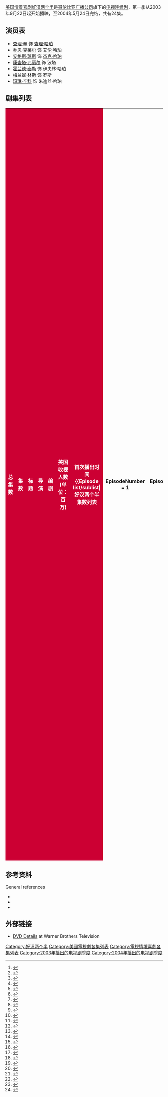 {{noteTA
|T=zh-cn:好汉两个半 (第一季); zh-hk:宅男 1 pair 半 (第一季); zh-tw:男人兩個半 (第一季);
|G1=Show
|G2=TV
|1=zh-cn:好汉两个半; zh-hk:宅男 1 pair 半; zh-tw:男人兩個半;
}}
{{Infobox television season
|season_name = 《好汉两个半》第一季
|eng_name = {{lang|en|''Two and a Half Men'' (Season 1)}}
| bgcolour = #CC0033
| fgcolour = #FFFFFF
|image = [[Image:Twoandahalfmen1.jpg|200px]]
|caption = 好汉两个半第一季DVD封面。
|show_name = [[好汉两个半|好汉两个半]]
|country = [[美国|美国]]
|network = [[哥伦比亚广播公司|哥伦比亚广播公司]]
|first_aired = 2003年9月22日
|last_aired = 2004年5月24日
|region_1 =
|region_2 = 
|region_3 = 
|num_episodes = 24集
|next_season = [[好汉两个半_(第二季)|第二季]]
|episode_list = [[好汉两个半集数列表|好汉两个半集数列表]]
}}

[[美国|美国]][[情景喜剧|情景喜剧]][[好汉两个半|好汉两个半]]是[[CBS_(電視網)|哥伦比亚广播公司]]旗下的[[电视连续剧|电视连续剧]]，第一季从2003年9月22日起开始播映，至2004年5月24日完结，共有24集。

==演员表==
* [[查理·辛|查理·辛]] 饰 [[查理·哈珀_(好汉两个半)|查理·哈珀]]
* [[乔恩·克莱尔|乔恩·克莱尔]] 饰 [[艾伦·哈珀_(好汉两个半)|艾伦·哈珀]]
* [[安格斯·琼斯|安格斯·琼斯]] 饰 [[杰克·哈珀|杰克·哈珀]]
* [[康查塔·弗丽尔|康查塔·弗丽尔]] 饰 波塔
* [[霍兰德·泰勒|霍兰德·泰勒]] 饰 伊夫林·哈珀
* [[梅兰妮·林斯|梅兰妮·林斯]] 饰 罗斯
* [[玛琳·辛科|玛琳·辛科]] 饰 朱迪丝·哈珀

==剧集列表==
{{Main|好汉两个半集数列表}}
<onlyinclude>
{| class="wikitable" style="width:100%; margin-right:0;"
|-
! style="background:#CC0033; color:#FFF;"| 总集数
! style="background:#CC0033; color:#FFF;"| 集数
! style="background:#CC0033; color:#FFF;"| 标题
! style="background:#CC0033; color:#FFF;"| 导演
! style="background:#CC0033; color:#FFF;"| 编剧
! style="background:#CC0033; color:#FFF;"| 美国收视人数<br />(单位：百万)
! style="background:#CC0033; color:#FFF;"| 首次播出时间
{{Episode list/sublist|好汉两个半集数列表
|EpisodeNumber = 1
|EpisodeNumber2 = 1
|Title = 试播<small>（Pilot）</small>
|AltTitle = 
|DirectedBy = 詹姆斯·布罗斯
|WrittenBy = [[查克·洛尔|查克·洛尔]]、李·阿伦森
|Aux3 = 18.44<ref>{{Cite web|title=Breaking News - Nbc, CBS Hot in Opening Week Numbers|url=http://www.thefutoncritic.com/news/2003/09/30/nbc-cbs-hot-in-opening-week-numbers/6177/|access-date=2022-03-08|work=TheFutonCritic.com}}</ref>
|OriginalAirDate = {{Start date|2003|9|22}}
|ShortSummary = 艾伦<small>（[[乔恩·克莱尔|乔恩·克莱尔]]饰）</small>因为与妻子朱迪丝<small>（[[玛琳·辛科|玛琳·辛科]]饰）</small>感情破裂而带着儿子杰克<small>（[[安格斯·琼斯|安格斯·琼斯]]饰）</small>搬到了哥哥查理<small>（[[查理·辛|查理·辛]]饰）</small>的房子中。艾伦一直试图与朱迪丝重归于好，但在一次晚餐中，朱迪丝爆出自己是同性恋。得知儿子离婚消息的伊芙琳<small>（[[霍兰德·泰勒|霍兰德·泰勒]]饰）</small>来到了查理的家安慰艾伦，并让艾伦带着杰克去她家住。不过，短暂的接触使得查理十分舍不得侄子杰克，于是他便来到老妈伊芙琳的家中要求艾伦带着杰克搬回自己的房子中。 
|LineColor = CC0033
}}
{{Episode list/sublist|好汉两个半集数列表
|EpisodeNumber = 2
|EpisodeNumber2 = 2
|Title = Big Flappy Bastards
|DirectedBy = 安迪·阿克曼
|WrittenBy = 查克·洛尔、李·阿伦森、杰夫·阿布加夫
|Aux3 = 16.18<ref>{{cite web|publisher=CBS|date=October 7, 2003|url=http://www.cbspressexpress.com/div.php/cbs_network/release?id=4970|title=CBS makes it two wins in a row with a dominating victory|accessdate=September 5, 2010}}{{dead link|date=2017年12月 |bot=InternetArchiveBot |fix-attempted=yes }}</ref>
|OriginalAirDate = {{Start date|2003|9|29}}
|ShortSummary = 因杰克不听查理不要喂海鸥的警告，海鸥在房子里飞来飞去，让查理和杰克不知所措，也让查理明白家长是什么样的。与此同时，艾伦为了挽回前妻的心，反复回他原来的家修修补补，在两次以互吻结束之后，艾伦最终告诉朱迪丝他们之间的婚姻玩完了。
|LineColor = CC0033
}}
{{Episode list/sublist|好汉两个半集数列表
|EpisodeNumber = 3
|EpisodeNumber2 = 3
|Title = Go East on Sunset Until You Reach the Gates of Hell 
|DirectedBy = 安迪·阿克曼
|WrittenBy = 查克·洛尔、唐·福斯特、马克·罗伯茨、李·阿伦森
|Aux3 = 14.82<ref>{{cite web|publisher=CBS|date=October 7, 2003|url=http://www.cbspressexpress.com/div.php/cbs_network/release?id=4971|title=On a Monday Night of Big Sporting Events, CBS hits for the cycle with wins in viewers, households, adults 18-49 and adults 24-54|accessdate=July 4, 2010}}{{dead link|date=2017年12月 |bot=InternetArchiveBot |fix-attempted=yes }}</ref>
|OriginalAirDate = {{Start date|2003|10|6}}
|ShortSummary = 杰克将他的小宠物豚鼠带到了查理家中，随后又生病了。杰克向艾伦提出想回到妈妈那里去住让艾伦烦心不已，更糟的是杰克的豚鼠死了，艾伦担心一旦被杰克知道了，杰克将不再爱他，因而便便郁郁寡欢，与查理喝酒消愁。
|LineColor = CC0033
}}
{{Episode list/sublist|好汉两个半集数列表
|EpisodeNumber = 4
|EpisodeNumber2 = 4
|Title = If I Can't Write My Chocolate Song, I'm Going to Take a Nap
|DirectedBy = 安迪·阿克曼
|WrittenBy = 查克·洛尔、李·阿伦森、唐·福斯特
|Aux3 = 14.73<ref>{{cite web|publisher=CBS|date=October 14, 2003|url=http://www.cbspressexpress.com/div.php/cbs_network/release?id=5032|title="Everybody Loves Raymond" is Monday's Most Watched Program|accessdate=July 4, 2010}}{{dead link|date=2017年12月 |bot=InternetArchiveBot |fix-attempted=yes }}</ref>
|OriginalAirDate = {{Start date|2003|10|13}}
|ShortSummary = 艾伦和波塔发生争执，导致后者辞职不敢，不得以艾伦取代了波塔的位置，但远不如波塔。艾伦对查理的各种不检行为感到筋疲力竭，他试着去找波塔并与她消除矛盾以换取她回来工作。与此同时，查理竭力让罗斯和杰克听他的话因为它需要在杰克母亲接他之前让杰克准备好，但杰克似乎对修自行车链更感兴趣。
|LineColor = CC0033
}}
{{Episode list/sublist|好汉两个半集数列表
|EpisodeNumber = 5
|EpisodeNumber2 = 5
|Title = The Last Thing You Want to Do Is Wind Up with a Hump 
|DirectedBy = 安迪·阿克曼
|WrittenBy = 查克·洛尔、李·阿伦、杰夫·阿布加夫
|Aux3 = 15.24<ref>{{cite web|publisher=CBS|date=October 21, 2003|url=http://www.cbspressexpress.com/div.php/cbs_network/release?id=5088|title=CBS wins Monday in viewers and adults 25-54 against the Highly promoted premieres of "The Next Joe Millionaire" and "Skin"|accessdate=July 4, 2010}}{{dead link|date=2017年12月 |bot=InternetArchiveBot |fix-attempted=yes }}</ref>
|OriginalAirDate = {{Start date|2003|10|20}}
|ShortSummary = 在拉斯维加斯的一夜逍遥之后，查理决定弥补此前的承诺参加杰克的足球赛。在观赛期间，查理和单生母亲凯特一拍即合。艾伦和罗瑞亚相约晚上一同撰写足球简报，不过罗瑞亚对晚上的安排却另有打算。
|LineColor = CC0033
}}
{{Episode list/sublist|好汉两个半集数列表
|EpisodeNumber = 6
|EpisodeNumber2 = 6
|Title = Did You Check with the Captain of the Flying Monkeys?
|DirectedBy = 安迪·阿克曼
|WrittenBy = 查克·洛尔、李·阿伦森、唐·福斯特
|Aux3 = 15.82<ref>{{cite web|publisher=CBS|date=October 28, 2003|url=http://www.cbspressexpress.com/div.php/cbs_network/release?id=5155|title=CBS wins Monday in viewers, adults 18-49 and adults 25-54|accessdate=July 4, 2010}}{{dead link|date=2017年12月 |bot=InternetArchiveBot |fix-attempted=yes }}</ref>
|OriginalAirDate = {{Start date|2003|10|27}}
|ShortSummary = 查理在和伊夫林新男友的女儿约会后试图摆脱她。伊夫林的男友察觉后便甩了她，只是并非因查理之事而是其另有新欢。经历此次打击后，伊夫林再也不愿离开她的孩子们，她在查理的起居室前为两个儿子和杰克演唱，不过查理最终说服了他的母亲。
|LineColor = CC0033
}}
{{Episode list/sublist|好汉两个半集数列表
|EpisodeNumber = 7
|EpisodeNumber2 = 7
|Title = If They Do Go Either Way, They're Usually Fake
|DirectedBy = 安迪·阿克曼
|WrittenBy = 查克·洛尔、唐·福斯特、马克·罗伯茨、李·阿伦森
|Aux3 = 16.02<ref>{{cite web|publisher=CBS|date=November 4, 2003|url=http://www.cbspressexpress.com/div.php/cbs_network/release?id=5216|title=It took an average Joe to give "CSI: Miami" it's highest ratings|accessdate=July 4, 2010}}{{dead link|date=2017年12月 |bot=InternetArchiveBot |fix-attempted=yes }}</ref>
|OriginalAirDate = {{Start date|2003|11|3}}
|ShortSummary = 朱迪丝因杰克画了早上出现在他面前的查理的半裸女友臀部上的纹身而愤怒。而杰克却从查理那了解了胸部有人造和天然之分，但仍然会将其搞混。
|LineColor = CC0033
}}
{{Episode list/sublist|好汉两个半集数列表
|EpisodeNumber = 8
|EpisodeNumber2 = 8
|Title = Twenty-Five Little Pre-pubers Without a Snoot-ful 
|DirectedBy = 查克·洛尔
|WrittenBy = 查克·洛尔、李·阿伦森、杰夫·阿布加夫
|Aux3 = 15.81<ref>{{cite web|publisher=CBS|date=November 18, 2003|url=http://www.cbspressexpress.com/div.php/cbs_network/release?id=5347|title=CBS places First in viewers, households, adults 25-54 and is second in adults 18-49|accessdate=July 4, 2010|deadurl=yes|archiveurl=https://web.archive.org/web/20110708125207/http://www.cbspressexpress.com/div.php/cbs_network/release?id=5347|archivedate=2011年7月8日}}</ref>
|OriginalAirDate = {{Start date|2003|11|10}}
|ShortSummary = 艾伦忽悠查理来杰克的班级参与筹划由艾伦和朱迪丝负责的年度音乐表演，但查理对此事并不感冒直到孩子们意识到眼前的男人正是那个写出他们最喜爱的广告音乐的作者。因此孩子们避开艾伦和朱迪丝选择了查理的音乐，最终查理让整场表演变成了灾难。
|LineColor = CC0033
}}
{{Episode list/sublist|好汉两个半集数列表
|EpisodeNumber = 9
|EpisodeNumber2 = 9
|Title = Phase One, Complete
|DirectedBy = 安迪·阿克曼|WrittenBy = 查克·洛尔、李·阿伦森、唐·福斯特
|Aux3 = 15.98<ref>{{cite web|publisher=CBS|date=November 18, 2003|url=http://www.cbspressexpress.com/div.php/cbs_network/release?id=5349|title=CBS wins Monday in viewers, adults 18-49 and adults 25-54|accessdate=July 4, 2010|deadurl=yes|archiveurl=https://web.archive.org/web/20110708125215/http://www.cbspressexpress.com/div.php/cbs_network/release?id=5349|archivedate=2011年7月8日}}</ref>
|OriginalAirDate = {{Start date|2003|11|17}}
|ShortSummary = 杰克撞见了查理与一名女性朋友共洗鸳鸯浴，她叫温迪。温迪和杰克、艾伦都很吃得开，渐渐地，查理认为温迪是因为想接近查理才与查理周边的人交往。但事实上，这只是查理自大的幻想。
|LineColor = CC0033
}}
{{Episode list/sublist|好汉两个半集数列表
|EpisodeNumber = 10
|EpisodeNumber2 = 10
|Title = Merry Thanksgiving
|DirectedBy = 杰伊·桑德里
|WrittenBy = 查克·洛尔、李·阿伦森
|Aux3 = 17.14<ref>{{cite web|publisher=CBS|date=November 25, 2003|url=http://www.cbspressexpress.com/div.php/cbs_network/release?id=5412|title=CBS wins Monday in viewers and adults 25-54 and is competitive second in adults 18-49|accessdate=July 4, 2010}}{{dead link|date=2017年12月 |bot=InternetArchiveBot |fix-attempted=yes }}</ref>
|OriginalAirDate = {{Start date|2003|11|24}}
|ShortSummary = 查理为了向前女友莉莎<small>（[[丹妮丝·理查兹|丹妮丝·理查兹]]饰演）</small>证明自己变成了一个居家好男人，便邀请莉莎参加他的[[感恩节|感恩节]]家庭聚会，以期望莉莎回到他的身边。艾伦、杰克、伊夫林、朱迪丝、朱迪丝父母都参加了这个聚会，但结果这一家子以吵吵闹闹的方式度过了感恩节。
|LineColor = CC0033
}}
{{Episode list/sublist|好汉两个半集数列表
|EpisodeNumber = 11
|EpisodeNumber2 = 11
|Title = Alan Harper, Frontier Chiropractor
|DirectedBy = 罗伯特·贝林杰
|WrittenBy = 查克·洛尔、唐·福斯特、李·阿伦森、马克·罗伯茨
|Aux3 = 14.77<ref>{{cite web|publisher=CBS|date=December 23, 2003|url=http://www.cbspressexpress.com/div.php/cbs_network/release?id=5633|title=Ho, Ho, Ho, Jerry Bruckheimer steals the week's show|accessdate=July 4, 2010}}{{dead link|date=2017年12月 |bot=InternetArchiveBot |fix-attempted=yes }}</ref>
|OriginalAirDate = {{Start date|2003|12|15}}
|ShortSummary = 排队买电影票时，艾伦和查理碰到了朱迪丝，意外的是，朱迪丝还带着一个男伴。这刺激了艾伦，也让艾伦相信“向前看”才是最好的解决方法，于是他决定和查理一起去酒吧与女孩子约会。
|LineColor = CC0033
}}
{{Episode list/sublist|好汉两个半集数列表
|EpisodeNumber = 12
|EpisodeNumber2 = 12
|Title = Camel Filters and Pheromones
|DirectedBy = 罗伯特·贝林杰
|WrittenBy = 查克·洛尔、李·阿伦森、马克·罗伯茨(编剧)
|Aux3 = 16.75<ref>{{cite web|publisher=CBS|date=January 6, 2004|url=http://www.cbspressexpress.com/div.php/cbs_network/release?id=5689|title=CBS dominates the first Monday of 2004|accessdate=July 4, 2010}}{{dead link|date=2017年12月 |bot=InternetArchiveBot |fix-attempted=yes }}</ref>
|OriginalAirDate = {{Start date|2004|1|5}}
|ShortSummary = 波塔将她的女儿普瑞德斯带到了查理的家中帮她干活，但身材火辣又年轻的普瑞德斯迅速吸引了查理和艾伦，就连杰克都被她迷住了。
|LineColor = CC0033
}}
{{Episode list/sublist|好汉两个半集数列表
|EpisodeNumber = 13
|EpisodeNumber2 = 13
|Title = Sarah Like Puny Alan
|DirectedBy = 罗伯特·贝林杰
|WrittenBy = 查克·洛尔、李·阿伦森、唐·福斯特
|Aux3 = 17.86<ref>{{cite web|publisher=CBS|date=January 13, 2004|url=http://www.cbspressexpress.com/div.php/cbs_network/release?id=5756|title=CBS wins Monday in viewers, adults 18-49 and adults 25-54|accessdate=July 4, 2010}}{{dead link|date=2017年12月 |bot=InternetArchiveBot |fix-attempted=yes }}</ref>
|OriginalAirDate = {{Start date|2004|1|12}}
|ShortSummary = 查理获得一个与他火热性感的邻居和邻居妹妹双约会的机会，他需要艾伦一起去。但是艾伦被杰克传染了感冒，所以查理带艾伦去桑拿房，却适得其反被艾伦传染了，不得不取消了约会。
|LineColor = CC0033
}}
{{Episode list/sublist|好汉两个半集数列表
|EpisodeNumber = 14
|EpisodeNumber2 = 14
|Title = I Can't Afford Hyenas
|DirectedBy = 罗布·席勒
|WrittenBy = 查克·洛尔、李·阿伦森、杰夫·阿布加夫
|Aux3 = 16.48<ref>{{cite web|publisher=CBS|date=February 10, 2004|url=http://www.cbspressexpress.com/div.php/cbs_network/release?id=6005|title=CBS places first in viewers, households, adults 25-54 and second in adults 18-49 just 0.1 rating point behind FOX|accessdate=July 4, 2010}}{{dead link|date=2017年12月 |bot=InternetArchiveBot |fix-attempted=yes }}</ref>
|OriginalAirDate = {{Start date|2004|2|2}}
|ShortSummary =查理的信用卡被冻结了，因为他遇到了经济问题。查理的会计师斯坦向查理解释说他将自己的薪水用的十分干净，没有任何存款，所以在查理下一份工资到账之前，他只能过“穷苦”日子了。
|LineColor = CC0033
}}
{{Episode list/sublist|好汉两个半集数列表
|EpisodeNumber = 15
|EpisodeNumber2 = 15
|Title = Round One to the Hot Crazy Chick
|DirectedBy = 安德鲁·伟曼
|WrittenBy = 查克·洛尔、李·阿伦森
|Aux3 = 16.96<ref>{{cite web|publisher=CBS|date=February 10, 2004|url=http://www.cbspressexpress.com/div.php/cbs_network/release?id=6006|title=CBS wins Monday in viewers, households and adults 25-54|accessdate=July 4, 2010|deadurl=yes|archiveurl=https://web.archive.org/web/20110708125346/http://www.cbspressexpress.com/div.php/cbs_network/release?id=6006|archivedate=2011年7月8日}}</ref>
|OriginalAirDate = {{Start date|2004|2|9}}
|ShortSummary = 查理和艾伦在停车场遇到了一个高挑美女弗兰奇，她正在砸一辆[[宝马|宝马]]车，二人围绕弗兰奇和她的8岁女儿发生了一系列故事。
|LineColor = CC0033
}}
{{Episode list/sublist|好汉两个半集数列表
|EpisodeNumber = 16
|EpisodeNumber2 = 16
|Title = That Was Saliva, Alan
|DirectedBy = 安德鲁·伟曼
|WrittenBy = 查克·洛尔、李·阿伦森
|Aux3 = 17.39<ref>{{cite web|url=http://abcmedianet.com/web/dnr/dispDNR.aspx?id=022404_15|title=ABC Medianet|publisher=ABC Medianet|accessdate=July 23, 2010|archive-date=2011-07-07|archive-url=https://web.archive.org/web/20110707092132/http://abcmedianet.com/web/dnr/dispDNR.aspx?id=022404_15|dead-url=no}}</ref>
|OriginalAirDate = {{Start date|2004|2|16}}
|ShortSummary = 弗兰克告诉查理和艾伦她为什么和她的女儿要从家中逃走，原来弗兰奇的丈夫去世后她和公婆一直相处不好，公婆甚至不让她见自己的女儿。
|LineColor = CC0033
}}
{{Episode list/sublist|好汉两个半集数列表
|EpisodeNumber = 17
|EpisodeNumber2 = 17
|Title = Ate the Hamburgers, Wearing the Hats
|DirectedBy = 安德鲁·伟曼
|WrittenBy = 杰夫·阿布加夫、埃里克·拉皮德斯、马克·罗伯茨
|Aux3 = 16.48<ref>{{cite web|url=http://abcmedianet.com/web/dnr/dispDNR.aspx?id=030204_03|title=ABC Medianet|publisher=ABC Medianet|accessdate=July 23, 2010|archive-url=https://web.archive.org/web/20120217155755/http://abcmedianet.com/web/dnr/dispDNR.aspx?id=030204_03|archive-date=2012-02-17|dead-url=yes}}</ref>
|OriginalAirDate = {{Start date|2004|2|23}}
|ShortSummary = 查理和杰克打球时，查理撞伤了杰克，他十分着急，便驾车带杰克去了医院。但是照顾杰克的伤病对查理来说可不是一件容易的事。
|LineColor = CC0033
}}
{{Episode list/sublist|好汉两个半集数列表
|EpisodeNumber = 18
|EpisodeNumber2 = 18
|Title = An Old Flame with a New Wick
|DirectedBy = 安德鲁·伟曼
|WrittenBy = 查克·洛尔、唐·福斯特、李·阿伦森、马克·罗伯茨
|Aux3 = 17.10<ref>{{cite web|url=http://abcmedianet.com/web/dnr/dispDNR.aspx?id=030904_05|title=ABC Medianet|publisher=ABC Medianet|accessdate=July 23, 2010|archive-date=2008-12-21|archive-url=https://web.archive.org/web/20081221201408/http://abcmedianet.com/web/dnr/dispDNR.aspx?id=030904_05|dead-url=no}}</ref>
|OriginalAirDate = {{Start date|2004|3|1}}
|ShortSummary = 查理前去会见他的前女友吉尔，却被现在已经成为变性成男人，改名叫比尔，这让查理和艾伦震惊了。更让人吃惊的是，比尔竟然和查理、艾伦的老妈伊夫林谈起恋爱。
|LineColor = CC0033
}}
{{Episode list/sublist|好汉两个半集数列表
|EpisodeNumber = 19
|EpisodeNumber2 = 19
|Title = I Remember the Coatroom, I Just Don't Remember You
|DirectedBy = 盖尔·曼库索
|WrittenBy = 查克·洛尔、李·阿伦、森唐·福斯特
|Aux3 = 16.43<ref>{{cite web|url=http://abcmedianet.com/web/dnr/dispDNR.aspx?id=033004_05|title=ABC Medianet|publisher=ABC Medianet|accessdate=July 23, 2010|archive-date=2008-12-21|archive-url=https://web.archive.org/web/20081221203950/http://abcmedianet.com/web/dnr/dispDNR.aspx?id=033004_05|dead-url=no}}</ref>
|OriginalAirDate = {{Start date|2004|3|22}}
|ShortSummary = 朱迪丝和妹妹莉斯<small>（[[泰瑞·海切尔|泰瑞·海切尔]]饰）</small>要来查理的家为杰克准备生日派对，但朱迪丝和莉斯关系一直不太好，更离奇的是，莉斯和查理曾在朱迪丝和艾伦的婚礼上做爱。
|LineColor = CC0033
}}
{{Episode list/sublist|好汉两个半集数列表
|EpisodeNumber = 20
|EpisodeNumber2 = 20
|Title = Hey, I Can Pee Outside in the Dark
|DirectedBy = 加里·哈勒沃尔森
|WrittenBy = 查克·洛尔、李·阿伦森、杰夫·阿布加夫、马克·罗伯茨
|Aux3 = 14.58<ref>{{cite web|url=http://abcmedianet.com/web/dnr/dispDNR.aspx?id=042704_03|title=ABC Medianet|publisher=ABC Medianet|accessdate=July 23, 2010|archive-date=2011-07-07|archive-url=https://web.archive.org/web/20110707092142/http://abcmedianet.com/web/dnr/dispDNR.aspx?id=042704_03|dead-url=no}}</ref>
|OriginalAirDate = {{Start date|2004|4|19}}
|ShortSummary = 朱迪丝认为杰克很难处理好父母离婚这个问题，于是她便开始要求杰克去医院见儿童心里专家，让专家和杰克聊天，以此解决父母离婚这个问题。
|LineColor = CC0033
}}
{{Episode list/sublist|好汉两个半集数列表
|EpisodeNumber = 21
|EpisodeNumber2 = 21
|Title = No Sniffing, No Wowing
|DirectedBy = 罗布·席勒
|WrittenBy = 李·阿伦森、查克·洛尔、唐·福斯特
|Aux3 = 16.20<ref>{{cite web|url=http://abcmedianet.com/web/dnr/dispDNR.aspx?id=051104_04|title=ABC Medianet|publisher=ABC Medianet|accessdate=July 23, 2010|archive-date=2011-07-07|archive-url=https://web.archive.org/web/20110707093757/http://abcmedianet.com/web/dnr/dispDNR.aspx?id=051104_04|dead-url=no}}</ref>
|OriginalAirDate = {{Start date|2004|5|3}}
|ShortSummary = 查理和艾伦的离婚[[律师|律师]]劳拉睡在了一起，这违反职业道德的举动完全背着艾伦进行，但过了一段时间，查理发现劳拉似乎依赖上了他，便提出与劳拉分手。劳拉为了报复查理，便把气撒在了他弟弟艾伦身上。
|LineColor = CC0033
}}
{{Episode list/sublist|好汉两个半集数列表
|EpisodeNumber = 22
|EpisodeNumber2 = 22
|Title = My Doctor Has a Cow Puppet 
|DirectedBy = 盖尔·曼库索
|WrittenBy = 李·阿伦森、唐·福斯特、查克·洛尔
|Aux3 = 16.00<ref>{{cite web|url=http://abcmedianet.com/web/dnr/dispDNR.aspx?id=051804_09|title=ABC Medianet|publisher=ABC Medianet|accessdate=July 23, 2010|archive-date=2011-07-07|archive-url=https://web.archive.org/web/20110707093810/http://abcmedianet.com/web/dnr/dispDNR.aspx?id=051804_09|dead-url=yes}}</ref>
|OriginalAirDate = {{Start date|2004|5|10}}
|ShortSummary = 查理试图解决艾伦最近的[[梦游|梦游]]行为，但每次艾伦都认为自己没有梦游。杰克被妈妈朱迪丝逼着去看了心理医生，但后来查理开始带着艾伦去咨询这个心理医生，试图解决梦游问题。
|LineColor = CC0033
}}
{{Episode list/sublist|好汉两个半集数列表
|EpisodeNumber = 23
|EpisodeNumber2 = 23
|Title = Just Like Buffalo
|DirectedBy = 罗布·席勒
|WrittenBy = 查克·洛尔、李·阿伦森、唐·福斯特
|Aux3 = 15.20<ref>{{cite web|url=http://abcmedianet.com/web/dnr/dispDNR.aspx?id=052504_07|title=ABC Medianet|publisher=ABC Medianet|accessdate=July 23, 2010|archive-date=2012-03-14|archive-url=https://web.archive.org/web/20120314121050/http://abcmedianet.com/web/dnr/dispDNR.aspx?id=052504_07|dead-url=no}}</ref>
|OriginalAirDate = {{Start date|2004|5|17}}
|ShortSummary = 朱迪丝有一个互助团，杰克一不小心说出了查理曾对女性发表过负面言论，这让查理在互助团里成为了众矢之的。
|LineColor = CC0033
}}
{{Episode list/sublist|好汉两个半集数列表
|EpisodeNumber = 24
|EpisodeNumber2 = 24
|Title = Can You Feel My Finger?
|DirectedBy = 罗布·席勒
|WrittenBy = 查克·洛尔、李·阿伦森
|Aux3 = 18.16<ref>{{cite web|url=http://abcmedianet.com/web/dnr/dispDNR.aspx?id=060204_09|title=ABC Medianet|publisher=ABC Medianet|accessdate=July 23, 2010|archive-date=2012-04-21|archive-url=https://web.archive.org/web/20120421023213/http://abcmedianet.com/web/dnr/dispDNR.aspx?id=060204_09|dead-url=no}}</ref>
|OriginalAirDate = {{Start date|2004|5|24}}
|ShortSummary =一个女人曾和查理有过一夜情，像往常一样，查理很快便与她分了手。一个电话爆出了惊天消息，那个女人竟然怀上了查理的孩子，这让查理、艾伦和杰克十分震惊。
|LineColor = CC0033
}}
|}
</onlyinclude>

==参考资料==
{{reflist|colwidth=30em}}
{{ReflistH}}
;General references <!-- These references will apply to most, if not all, episodes -->
* {{cite web|url=http://www.tvguide.com/tvshows/half-men/episodes/100558|title=Two and a Half Men episodes|publisher=[[电视指南_(美国杂志)|TV Guide]]|accessdate=November 21, 2009|archive-date=2009-03-27|archive-url=https://web.archive.org/web/20090327110558/http://www.tvguide.com/tvshows/half-men/episodes/100558|dead-url=no}}
* {{cite web|url=http://tv.msn.com/tv/series-episodes/two-and-a-half-men|title=Two and a Half Men: Episode Guide|publisher=[[MSN_TV|MSN TV]]|accessdate=November 21, 2009|archive-url=https://web.archive.org/web/20100813091239/http://tv.msn.com/tv/series-episodes/two-and-a-half-men/|archive-date=2010-08-13|dead-url=yes}}
* {{cite web|url=http://www.thefutoncritic.com/showatch.aspx?id=two_and_a_half_men&view=listings|title=Shows A-Z - two and a half men on cbs|publisher=the Futon Critic|accessdate=November 21, 2009}}
{{ReflistF}}

==外部链接==
* [http://whv.warnerbros.com/WHVPORTAL/Portal/product.jsp?upc=012569594418&S=2HALFSTE&myid=2HALFSTE&Product=TwoHalfSO DVD Details]{{Wayback|url=http://whv.warnerbros.com/WHVPORTAL/Portal/product.jsp?upc=012569594418&S=2HALFSTE&myid=2HALFSTE&Product=TwoHalfSO |date=20090203203217 }} at Warner Brothers Television

{{Twoandahalfmen}}

{{DEFAULTSORT:Two And A Half Men (Season 01)}}
[[Category:好汉两个半|Category:好汉两个半]]
[[Category:美國電視劇各集列表|Category:美國電視劇各集列表]]
[[Category:電視情境喜劇各集列表|Category:電視情境喜劇各集列表]]
[[Category:2003年播出的电视剧季度|Category:2003年播出的电视剧季度]]
[[Category:2004年播出的电视剧季度|Category:2004年播出的电视剧季度]]